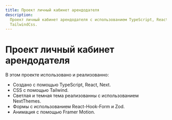 ```yaml
---
title: Проект личный кабинет арендодателя
description:
  Проект личный кабинет арендодателя с использованием TypeScript, React, Next и
  TailwindCss.
---
```


# Проект личный кабинет арендодателя

В этом проекте использовано и реализованно:

- Создано с помощью TypeScript, React, Next.
- CSS с помощью Tailwind.
- Светлая и темная тема реализованны с использованием NextThemes.
- Формы с использованием React-Hook-Form и Zod.
- Анимация с помощью Framer Motion.
